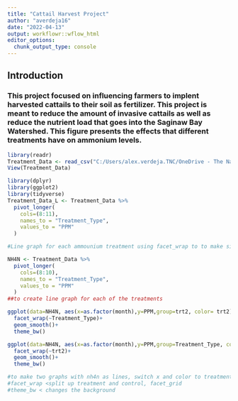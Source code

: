 ```yaml
---
title: "Cattail Harvest Project"
author: "averdeja16"
date: "2022-04-13"
output: workflowr::wflow_html
editor_options:
  chunk_output_type: console
---
```


## Introduction
### This project focused on influencing farmers to implent harvested cattails to their soil as fertilizer. This project is meant to reduce the amount of invasive cattails as well as reduce the nutrient load that goes into the Saginaw Bay Watershed. This figure presents the effects that different treatments have on ammonium levels. 

```r
library(readr)
Treatment_Data <- read_csv("C:/Users/alex.verdeja.TNC/OneDrive - The Nature Conservancy/Desktop/Cattail_Harvest/Cattail_Harvest_Data_Visualization/Treatment_Data.csv")
View(Treatment_Data)

library(dplyr)
library(ggplot2)
library(tidyverse)
Treatment_Data_L <- Treatment_Data %>%
  pivot_longer(
    cols=(8:11),
    names_to = "Treatment_Type",
    values_to = "PPM"
  )

#Line graph for each ammounium treatment using facet_wrap to to make side by side graphs for control and treatment 

NH4N <- Treatment_Data %>%
  pivot_longer(
    cols=(8:10),
    names_to = "Treatment_Type",
    values_to = "PPM"
  )
##to create line graph for each of the treatments

ggplot(data=NH4N, aes(x=as.factor(month),y=PPM,group=trt2, color= trt2))+
  facet_wrap(~Treatment_Type)+
  geom_smooth()+
  theme_bw()

ggplot(data=NH4N, aes(x=as.factor(month),y=PPM,group=Treatment_Type, color=Treatment_Type))+
  facet_wrap(~trt2)+
  geom_smooth()+
  theme_bw()

#to make two graphs with nh4n as lines, switch x and color to treatment type and facet wrap to trt2
#facet_wrap <split up treatment and control, facet_grid 
#theme_bw < changes the background 
```

